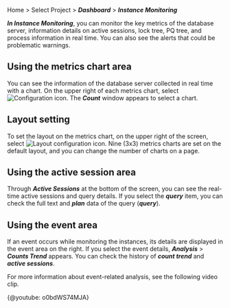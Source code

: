 Home > Select Project > **_Dashboard_** > **_Instance Monitoring_**

<ProdImg img="db-instance-monitoring.png" desc="Instance Monitoring" />

**_In Instance Monitoring_**, you can monitor the key metrics of the database server, information details on active sessions, lock tree, PQ tree, and process information in real time. You can also see the alerts that could be problematic warnings.

## Using the metrics chart area

You can see the information of the database server collected in real time with a chart. On the upper right of each metrics chart, select ![Configuration icon](/img/ico-setting.svg). The **_Count_** window appears to select a chart.

<ImgLang img='db-select-count.png' desc='카운트 창' />

## Layout setting

To set the layout on the metrics chart, on the upper right of the screen, select ![Layout configuration icon](/img/ico-layout-set.svg). Nine (3x3) metrics charts are set on the default layout, and you can change the number of charts on a page.

<ImgLang img="db-layout-set.png" desc="레이아웃 설정" />

## Using the active session area

Through **_Active Sessions_** at the bottom of the screen, you can see the real-time active sessions and query details. If you select the **_query_** item, you can check the full text and **_plan_** data of the query (**_query_**).

## Using the event area

If an event occurs while monitoring the instances, its details are displayed in the event area on the right. If you select the event details, **_Analysis_** > **_Counts Trend_** appears. You can check the history of **_count trend_** and **_active sessions_**.

For more information about event-related analysis, see the following video clip.

{@youtube: o0bdWS74MJA}
